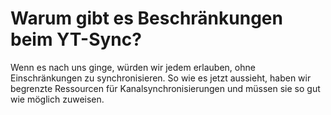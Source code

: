 # Warum gibt es Beschränkungen beim YT-Sync?

Wenn es nach uns ginge, würden wir jedem erlauben, ohne Einschränkungen zu synchronisieren. So wie es jetzt aussieht, haben wir begrenzte Ressourcen für Kanalsynchronisierungen und müssen sie so gut wie möglich zuweisen.
